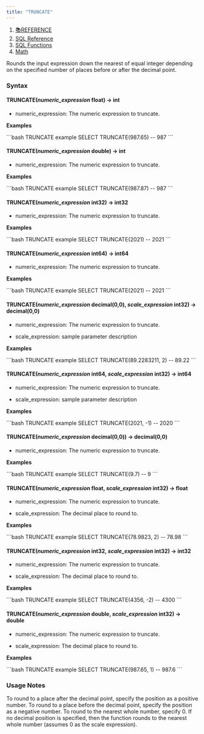 ```yaml
---
title: "TRUNCATE"
---
```


1. [📚REFERENCE](/reference)
2. [SQL Reference](/reference/sql-reference)
3. [SQL Functions](/reference/sql-reference/all-functions)
4. [Math](/reference/sql-reference/all-functions/math)

Rounds the input expression down the nearest of equal integer depending on the specified number of places before or after the decimal point.

### Syntax

#### TRUNCATE(*numeric\_expression* float) → int

* numeric\_expression: The numeric expression to truncate.

**Examples**

<CodeGroup>
  ```bash TRUNCATE example
  SELECT TRUNCATE(987.65)
  -- 987
  ```
</CodeGroup>

#### TRUNCATE(*numeric\_expression* double) → int

* numeric\_expression: The numeric expression to truncate.

**Examples**

<CodeGroup>
  ```bash TRUNCATE example
  SELECT TRUNCATE(987.87)
  -- 987
  ```
</CodeGroup>

#### TRUNCATE(*numeric\_expression* int32) → int32

* numeric\_expression: The numeric expression to truncate.

**Examples**

<CodeGroup>
  ```bash TRUNCATE example
  SELECT TRUNCATE(2021)
  -- 2021
  ```
</CodeGroup>

#### TRUNCATE(*numeric\_expression* int64) → int64

* numeric\_expression: The numeric expression to truncate.

**Examples**

<CodeGroup>
  ```bash TRUNCATE example
  SELECT TRUNCATE(2021)
  -- 2021
  ```
</CodeGroup>

#### TRUNCATE(*numeric\_expression* decimal(0,0), *scale\_expression* int32) → decimal(0,0)

* numeric\_expression: The numeric expression to truncate.

* scale\_expression: sample parameter description

**Examples**

<CodeGroup>
  ```bash TRUNCATE example
  SELECT TRUNCATE(89.2283211, 2)
  -- 89.22
  ```
</CodeGroup>

#### TRUNCATE(*numeric\_expression* int64, *scale\_expression* int32) → int64

* numeric\_expression: The numeric expression to truncate.

* scale\_expression: sample parameter description

**Examples**

<CodeGroup>
  ```bash TRUNCATE example
  SELECT TRUNCATE(2021, -1)
  -- 2020
  ```
</CodeGroup>

#### TRUNCATE(*numeric\_expression* decimal(0,0)) → decimal(0,0)

* numeric\_expression: The numeric expression to truncate.

**Examples**

<CodeGroup>
  ```bash TRUNCATE example
  SELECT TRUNCATE(9.7)
  -- 9
  ```
</CodeGroup>

#### TRUNCATE(*numeric\_expression* float, *scale\_expression* int32) → float

* numeric\_expression: The numeric expression to truncate.

* scale\_expression: The decimal place to round to.

**Examples**

<CodeGroup>
  ```bash TRUNCATE example
  SELECT TRUNCATE(78.9823, 2)
  -- 78.98
  ```
</CodeGroup>

#### TRUNCATE(*numeric\_expression* int32, *scale\_expression* int32) → int32

* numeric\_expression: The numeric expression to truncate.

* scale\_expression: The decimal place to round to.

**Examples**

<CodeGroup>
  ```bash TRUNCATE example
  SELECT TRUNCATE(4356, -2)
  -- 4300
  ```
</CodeGroup>

#### TRUNCATE(*numeric\_expression* double, *scale\_expression* int32) → double

* numeric\_expression: The numeric expression to truncate.

* scale\_expression: The decimal place to round to.

**Examples**

<CodeGroup>
  ```bash TRUNCATE example
  SELECT TRUNCATE(987.65, 1)
  -- 987.6
  ```
</CodeGroup>

### Usage Notes

To round to a place after the decimal point, specify the position as a positive number. To round to a place before the decimal point, specify the position as a negative number. To round to the nearest whole number, specify 0. If no decimal position is specified, then the function rounds to the nearest whole number (assumes 0 as the scale expression).
